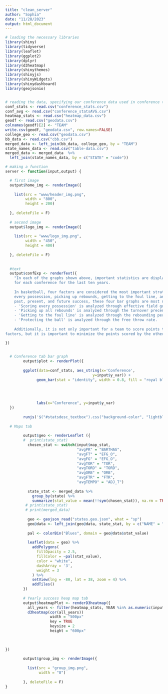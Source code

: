 ```yaml
---
title: "clean_server"
author: "Sophia"
date: "11/28/2023"
output: html_document
---
```


```r
# loading the necessary libraries
library(shiny)
library(tidyverse)
library(leaflet)
library(ggplot2)
library(dplyr)
library(d3heatmap)
library(shinythemes)
library(shinyjs)
library(shinyWidgets)
library(shinydashboard)
library(geojsonio)


# reading the data, specifying our conference data used in conference tab
conf_stats <- read.csv("conference_stats.csv")
conf_avg <- read.csv("conference_statsAVG.csv")
heatmap_stats <- read.csv("heatmap_data.csv")
geodf <- read.csv("geodata.csv")
colnames(geodf)[2] <- "TEAM"
write.csv(geodf, "geodata.csv", row.names=FALSE)
college_geo <- read.csv("geodata.csv")
bb_data <- read.csv("cbb.csv")
merged_data <- left_join(bb_data, college_geo, by = "TEAM")
state_names_data <- read.csv("table-data.csv")
merged_data <- merged_data  %>%
  left_join(state_names_data, by = c("STATE" = "code"))

# making a function
server <- function(input,output) {

  # first image
  output$home_img <- renderImage({
    
    list(src = "www/header_img.png",
         width = "800",
         height = 200)
    
  }, deleteFile = F)
  
  # second image
  output$logo_img <- renderImage({
    
    list(src = "www/logo_img.png",
         width = "450",
         height = 400)
    
  }, deleteFile = F)
  
  
  #text
  output$confExp <- renderText({
    "In each of the graphs shown above, important statistics are displayed for each conference. Each graph shows an average value of the given variable 
    for each conference for the last ten years. 
    
    In basketball, four factors are considered the most important strategies for winning a basketball game: scoring 
    every possession, picking up rebounds, getting to the foul line, and protecting the ball. While all the variables analyzed are important for analyizng a team's 
    past, present, and future success, these four bar graphs are most notable for determining a team's success. 
    - 'Scoring every possession' is analyzed through effective field goals
    - 'Picking up all rebounds' is analyzed through the turnover precentage
    - 'Getting to the foul line' is analyzed through the rebounding percentage 
    - 'Protecting the ball' is analyzed through the free throw rate. 
    
    Additionally, it is not only important for a team to score points through these
factors, but it is important to minimize the points scored by the other team, so the opponent's average data for each of these factors is also shown."

})
 

  # Conference tab bar graph
        output$plot <- renderPlot({
          
        ggplot(data=conf_stats, aes_string(x='Conference',
                                       y=input$y_var)) +
              geom_bar(stat = "identity", width = 0.8, fill = "royal blue") + theme(axis.title.x = element_text(size=20), 
                                                                                    axis.title.y = element_text(size=20),
                                                                                    axis.text.x = element_text(size=15, angle = 60, hjust = 1),
                                                                                    axis.text.y = element_text(size=15)
                                                                                    ) +
              labs(x="Conference", y=input$y_var)
  })
        
        runjs('$("#statsdesc_textbox").css("background-color", "lightblue");')
     
  # Maps tab
    
        output$geo <- renderLeaflet ({
        #  print(state_stat)
          chosen_stat <- switch(input$map_stat,
                                "avgPR" = "BARTHAG",
                                "avgFT" = "EFG_O",
                                "avgFG" = "EFG_O",
                                "avgTOR" = "TOR",
                                "avgTORD" = "TORD",
                                "avgORB" = "ORB",
                                "avgFTR" = "FTR",
                                "avgTEMPO" = "ADJ_T")
          
          state_stat <- merged_data %>%
            group_by(state) %>%
            summarize(stat_value = mean(!!sym(chosen_stat)), na.rm = TRUE)
         # print(state_stat)
         # print(merged_data)
          
          geo <- geojson_read("states.geo.json", what = "sp")
          geo@data <- left_join(geo@data, state_stat, by = c("NAME" = "state"))
          
          pal <- colorBin("Blues", domain = geo@data$stat_value)
          
          leaflet(data = geo) %>%
            addPolygons(
              fillOpacity = 2.5,
              fillColor = ~pal(stat_value),
              color = "white",
              dashArray = '3',
              weight = 3
            ) %>%
            setView(lng = -80, lat = 38, zoom = 4) %>%
            addTiles()
        })
        
        # Yearly success heap map tab
        output$heatmapPlot <- renderD3heatmap({
          all_years <- filter(heatmap_stats, YEAR %in% as.numeric(input$YEAR))
          d3heatmap(cor(all_years))
                    width = "500px"
                    key = TRUE
                    keysize = 2
                    height = "600px"   
        
        
        
}) 
        
        output$group_img <- renderImage({
          
          list(src = "group_img.png",
               width = "8")
          
        }, deleteFile = F)
}


```

